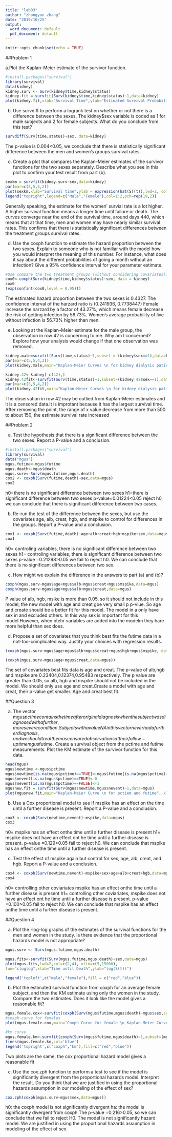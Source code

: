```yaml
---
title: "lab03"
author: "zhongyun zhang"
date: "2019/10/25"
output:
  word_document: default
  pdf_document: default
---
```


```r
knitr::opts_chunk$set(echo = TRUE)
```

##Problem 1

a.Plot the Kaplan–Meier estimate of the survivor function.
```r
#install.packages("survival")
library(survival)
data(kidney)
kidney.surv <- Surv(kidney$time,kidney$status)
kidney.fit = survfit(Surv(kidney$time,kidney$status)~1,data=kidney)
plot(kidney.fit,xlab="Survival Time",ylab="Estimated Survival Probability",main="Kaplan-Meier Curve \n for kidney patients" )
```


(b) Use survdiff to perform a logrank test on whether or not there is a difference between the sexes. The kidney$sex variable is coded as 1 for male subjects and 2 for female subjects. What do you conclude from this test?
```r
survdiff(Surv(time,status)~sex, data=kidney)
```
The p-value is 0.004<0.05, we conclude that there is statistically significant difference between the men and women's groups survival rates. 


(c) Create a plot that compares the Kaplan–Meier estimates of the survivor functions for the two sexes separately. Describe what you see in this plot to confirm your test result from part (b).
```r
sexkm = survfit(kidney.surv~sex,data=kidney)
par(mar=c(5,5,4,2))
plot(sexkm,xlab="Survival time",ylab = expression(hat(S)(t)),lwd=2, col=1:2, mark.time = TRUE,mark=18,main="Kaplan-Meier Curve \n for kidney dialysis patients")
legend("topright",legend=c("Male","Female"),col=1:2,pch=rep(19,2))
```
Generally speaking, the estimate for the women' survial rate is a lot higher. A higher survival function means a longer time until failure or death. The curves converge near the end of the survival time, around days 440, which means that at that time, men and women may have nearly similar survival rates. This confirms that there is statistically significant differences between the treatment groups survival rates.


(d) Use the coxph function to estimate the hazard proportion between the two sexes. Explain to someone who is not familiar with the model how you would interpret the meaning of this number. For instance, what does it say about the different probabilities of going a month without an infection? Give a 95% confidence interval for your parameter estimate.
```r
#Use compare the two treatment groups (without considering covariates).
cox0<-coxph(Surv(kidney$time,kidney$status)~sex, data = kidney)
cox0
(exp(confint(cox0,level = 0.95)))
```
The estimated hazard proportion between the two sexes is 0.4327.
The confidence interval of the harzard ratio is (0.241936, 0.7738447)
Female increase the narzard by a factor of 43.27%, which means female decrease the risk of getting infection by 56.73%. Women's average probability of live without infection is 56.73% higher than men.


(e) Looking at the Kaplan–Meier estimate for the male group, the observation in row 42 is concerning to me. Why am I concerned? Explore how your analysis would change if that one observation was removed.
 
```r

kidney.male=survfit(Surv(time,status)~1,subset = (kidney$sex==1),data=kidney)
par(mar=c(5,5,4,2))
plot(kidney.male,main="Kaplan-Meier Curves \n for kidney dialysis patients",xlab="Survival time", ylab=expression(hat(S)(t)),lwd=2, mark.time = TRUE,mark=18)
```
```r
kidney.42<-kidney[-c(42),]
kidney.42fit<-survfit(Surv(time,status)~1,subset=(kidney.42$sex==1),data=kidney)
par(mar=c(5,5,4,2))
plot(kidney.42fit,main="Kaplan-Meier Curves \n for kidney dialysis patients without row 42",xlab="Survival time", ylab=expression(hat(S)(t)),lwd=2, mark.time = TRUE,mark=18)
```
The observation in row 42 may be outlied from Kaplan-Meier estimates and it is a censored data.It is improtant because it has the largest survival time.
After removing the point, the range of x value decrease from more than 500 to about 150, the estimate survival rate increased


##Problem 2

(a) Test the hypothesis that there is a significant difference between the two sexes. Report a P-value and a conclusion.
```r
#install.packages("survival")
library(survival)
data("mgus")
mgus.futime<-mgus$futime
mgus.death<-mgus$death
mgus.surv<-Surv(mgus.futime,mgus.death)
cox2 <- coxph(Surv(futime,death)~sex,data=mgus)
cox2
```
h0=there is no significant difference between two sexes
h1=there is significant difference between two sexes
p-value=0.01224<0.05 reject h0, we can conclude that there is significant difference between two cases.


(b) Re-run the test of the difference between the sexes, but use the covariates age, alb, creat, hgb, and mspike to control for differences in the groups. Report a P-value and a conclusion.
```r
cox1 <- coxph(Surv(futime,death)~age+alb+creat+hgb+mspike+sex,data=mgus)
cox1
```
h0= controling variables, there is no significant difference between two sexes
h1= controling variables, there is significant difference between two sexes
p-value =0.21298>0.05 we fail to reject h0. We can conclude that there is no significant differences between two sex.


(c) How might we explain the difference in the answers to part (a) and (b)?
```r
coxph(mgus.surv~mgus$age+mgus$alb+mgus$creat+mgus$mspike,data=mgus)
coxph(mgus.surv~mgus$age+mgus$alb+mgus$creat,data=mgus)
```
P value of alb, hgb, msike is more than 0.05, so it should not include in this model, the new model with age and creat goe very small p p-vlue. So age and create should be a better fit for this model. The model in a only have sex in and excluded others. In this way sex is important for this model.However, when otehr variables are added into the modelm they hare more helpful than sex does.


(d) Propose a set of covariates that you think best fits the futime data in a not-too-complicated way. Justify your choices with regression results.
```r
(coxph(mgus.surv~mgus$age+mgus$alb+mgus$creat+mgus$hgb+mgus$mspike, data=mgus))
```
```r
(coxph(mgus.surv~mgus$age+mgus$creat,data=mgus))
```
The set of covariates best fits data is age and creat.
The p-value of alb,hgb and mspike are 0.23404,0.12374,0.95483 respectively. The p value are greater than 0.05, so alb, hgb and mspike should not be included in the model. We should only use age and creat.Create a model with age and creat, their p-value get smaller. Age and creat best fit.


##Question 3

(a) The vector mgus$pctime contains the time after original diagnosis when the subject was diagnosed with a further, more severe condition. Subjects with a value NA in this vector never had a further diagnosis, and we should treat them as censored observations at their follow-up time mgus$futime. Create a survival object from the pctime and futime measurements. Plot the KM estimate of the survivor function for this data.
```r
head(mgus)
mgus$newtime <-mgus$pctime
mgus$newtime[is.na(mgus$pctime)==TRUE]<-mgus$futime[is.na(mgus$pctime)==TRUE]
mgus$nevent[is.na(mgus$pctime)==TRUE]<-0
mgus$nevent[is.na(mgus$pctime)==FALSE]<-1
mgusnew.fit = survfit(Surv(mgus$newtime,mgus$nevent)~1,data=mgus)
plot(mgusnew.fit,main="Kaplan-Meier Curve \n for pctiem and futime", xlab="Survival time",ylab = expression(hat(S)(t)),mark.time=TRUE, mark=18)

```


(b) Use a Cox proportional model to see if mspike has an effect on the time until a further disease is present. Report a P-value and a conclusion.
```r
cox3 <- coxph(Surv(newtime,nevent)~mspike,data=mgus)
cox3
```
h0=  mspike has an effect onthe time until a further disease is present
h1= mspike does not have an effect ont he time until a further disease is present.
p-value =0.129>0.05 fail to reject h0. We can conclude that  mspike has an effect onthe time until a further disease is present.


(c) Test the effect of mspike again but control for sex, age, alb, creat, and hgb. Report a P-value and a conclusion.
```r
cox4 <- coxph(Surv(newtime,nevent)~mspike+sex+age+alb+creat+hgb,data=mgus)
cox4
```
h0= controlling other coviariates mspike has an effect onthe time until a further disease is present
h1= controlling other coviariates, mspike does not have an effect ont he time until a further disease is present.
p-value =0.100>0.05 fail to reject h0. We can conclude that  mspike has an effect onthe time until a further disease is present.


##Question 4

(a) Plot the -log-log graphs of the estimates of the survival functions for the men and women in the study. Is there evidence that the proportional hazards model is not appropriate?
```r
mgus.surv <- Surv(mgus.futime,mgus.death)

mgus.fits<-survfit(Surv(mgus.futime,mgus.death)~sex,data=mgus)
plot(mgus.fits,lwd=2,col=c(2,4), xlim=c(5,15000),
fun="cloglog",xlab="Time until Death",ylab="log(S(t))")

legend('topleft',c("male","female"),fill = c("red","blue"))
```


(b) Plot the estimated survival function from coxph for an average female subject, and then the KM estimate using only the women in the study. Compare the two estimates. Does it look like the model gives a reasonable fit?
```r
mgus.female.cox<-survfit(coxph(Surv(mgus$futime,mgus$death)~mgus$sex,subset=(mgus$sex=="female")))
#coxph curve for females
plot(mgus.female.cox,main="Coxph Curve for female \n Kaplan-Meier Curves ",xlab="Survival time", ylab="estimated survival probability,",lwd=2, mark.time = TRUE,mark=18,col='red')

#km curve
mgus.female.km<-survfit(coxph(Surv(mgus$futime,mgus$death)~1,subset=(mgus$sex=="female")))
lines(mgus.female.km,col='blue')
legend('topright',c("coxph","km"),fill=c("red","blue"))
```
Two plots are the same, the cox proportional hazard model gives a reasonable fit


(c) Use the cox.zph function to perform a test to see if the model is significantly divergent from the proportional hazards model. Interpret the result. Do you think that we are justified in using the proportional hazards assumption in our modeling of the effect of sex?
```r

cox.zph(coxph(mgus.surv~mgus$sex,data=mgus))
```

h0: the coxph model is not significantly divergent
ha: the model is significantly divergent from coxph
The p-value =0.216>0.05, so we can conclude that we fail to reject H0. The model is not significantly hazard model. We are justified in using the proportional hazards assumption in modeling of the effect of sex.
